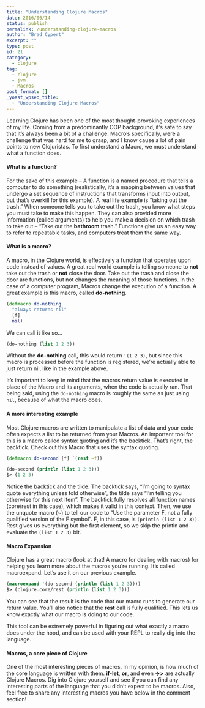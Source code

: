 ```yaml
---
title: "Understanding Clojure Macros"
date: 2016/06/14
status: publish
permalink: /understanding-clojure-macros
author: "Brad Cypert"
excerpt: ""
type: post
id: 21
category:
  - clojure
tag:
  - clojure
  - jvm
  - Macros
post_format: []
_yoast_wpseo_title:
  - "Understanding Clojure Macros"
---
```


Learning Clojure has been one of the most thought-provoking experiences of my life. Coming from a predominantly OOP background, it’s safe to say that it’s always been a bit of a challenge. Macro’s specifically, were a challenge that was hard for me to grasp, and I know cause a lot of pain points to new Clojuristas. To first understand a Macro, we must understand what a function does.

#### What is a function?

For the sake of this example – A function is a named procedure that tells a computer to do something (realistically, it’s a mapping between values that undergo a set sequence of instructions that transforms input into output, but that’s overkill for this example). A real life example is “taking out the trash.” When someone tells you to take out the trash, you know what steps you must take to make this happen. They can also provided more information (called arguments) to help you make a decision on which trash to take out – “Take out the **bathroom** trash.” Functions give us an easy way to refer to repeatable tasks, and computers treat them the same way.

#### What is a macro?

A macro, in the Clojure world, is effectively a function that operates upon code instead of values. A great real world example is telling someone to **not** take out the trash or **not** close the door. Take out the trash and close the door are functions, but not changes the meaning of those functions. In the case of a computer program, Macros change the execution of a function. A great example is this macro, called **do-nothing**.

```clojure
(defmacro do-nothing
  "always returns nil"
  [f]
  nil)

```

We can call it like so…

```clojure
(do-nothing (list 1 2 3))

```

Without the **do-nothing** call, this would return `'(1 2 3)`, but since this macro is processed before the function is registered, we’re actually able to just return nil, like in the example above.

It’s important to keep in mind that the macros return value is executed in place of the Macro and its arguments, when the code is actually ran. That being said, using the `do-nothing` macro is roughly the same as just using `nil`, because of what the macro does.

#### A more interesting example

Most Clojure macros are written to manipulate a list of data and your code often expects a list to be returned from your Macros. An important tool for this is a macro called syntax quoting and it’s the backtick. That’s right, the backtick. Check out this Macro that uses the syntax quoting.

```clojure
(defmacro do-second [f] `(rest ~f))

(do-second (println (list 1 2 3)))
$> (1 2 3)

```

Notice the backtick and the tilde. The backtick says, “I’m going to syntax quote everything unless told otherwise”, the tilde says “I’m telling you otherwise for this next item”. The backtick fully resolves all function names (core/rest in this case), which makes it valid in this context. Then, we use the unquote macro (**~**) to tell our code to “Use the parameter F, not a fully qualified version of the F symbol”. F, in this case, is `(println (list 1 2 3))`. Rest gives us everything but the first element, so we skip the println and evaluate the `(list 1 2 3)` bit.

#### Macro Expansion

Clojure has a great macro (look at that! A macro for dealing with macros) for helping you learn more about the macros you’re running. It’s called macroexpand. Let’s use it on our previous example.

```clojure
(macroexpand '(do-second (println (list 1 2 3))))
$> (clojure.core/rest (println (list 1 2 3)))

```

You can see that the result is the code that our macro runs to generate our return value. You’ll also notice that the **rest** call is fully qualified. This lets us know exactly what our macro is doing to our code.

This tool can be extremely powerful in figuring out what exactly a macro does under the hood, and can be used with your REPL to really dig into the language.

#### Macros, a core piece of Clojure

One of the most interesting pieces of macros, in my opinion, is how much of the core language is written with them. **if-let**, **or**, and even **-&gt;&gt;** are actually Clojure Macros. Dig into Clojure yourself and see if you can find any interesting parts of the language that you didn’t expect to be macros. Also, feel free to share any interesting macros you have below in the comment section!

